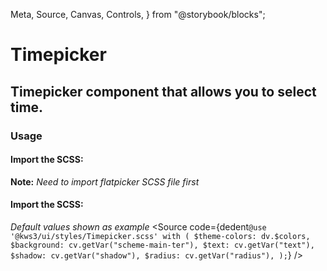   Meta,
  Source,
  Canvas,
  Controls,
} from "@storybook/blocks";

<Version />

# Timepicker
## Timepicker component that allows you to select time.

<Meta of={Stories} />
<Canvas />
<Controls />

### Usage

#### Import the SCSS:

<div className="notification is-warning">
  <strong>Note:</strong> <em> Need to import flatpicker SCSS file first</em>
</div>
<Source
  code={dedent`
    @use 'flatpickr/dist/flatpickr';`}
/>

#### Import the SCSS:
_Default values shown as example_
<Source
  code={dedent`
      @use '@kws3/ui/styles/Timepicker.scss' with (
        $theme-colors: dv.$colors,
        $background: cv.getVar("scheme-main-ter"),
        $text: cv.getVar("text"),
        $shadow: cv.getVar("shadow"),
        $radius: cv.getVar("radius"),
      );
    `}
/>
